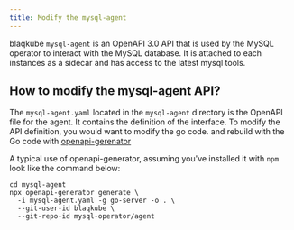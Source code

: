 ```yaml
---
title: Modify the mysql-agent
---
```


blaqkube `mysql-agent` is an OpenAPI 3.0 API that is used by the MySQL operator
to interact with the MySQL database. It is attached to each instances as a
sidecar and has access to the latest mysql tools.

## How to modify the mysql-agent API?

The `mysql-agent.yaml` located in the `mysql-agent` directory is the OpenAPI
file for the agent. It contains the definition of the interface. To modify the API definition,
you would want to modify the go code. 
and rebuild with the Go code with
[openapi-gerenator](https://openapi-generator.tech/)

A typical use of openapi-generator, assuming you've installed it with `npm`
look like the command below:

```shell
cd mysql-agent
npx openapi-generator generate \
  -i mysql-agent.yaml -g go-server -o . \
  --git-user-id blaqkube \
  --git-repo-id mysql-operator/agent
```

